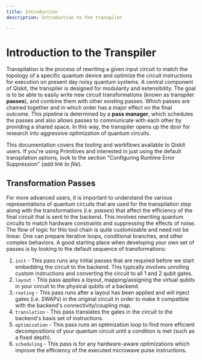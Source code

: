 ```yaml
---
title: Introduction
description: Introduction to the transpiler

---
```



# Introduction to the Transpiler

Transpilation is the process of rewriting a given input circuit to match the topology of a specific quantum device and optimize the circuit instructions for execution on present day noisy quantum systems.  A central component of Qiskit, the transpiler is designed for modularity and extensibility. The goal is to be able to easily write new circuit transformations (known as transpiler **passes**), and combine them with other existing passes.  Which passes are chained together and in which order has a major effect on the final outcome. This pipeline is determined by a **pass manager**, which schedules the passes and also allows passes to communicate with each other by providing a shared space. In this way, the transpiler opens up the door for research into aggressive optimization of quantum circuits.


This documentation covers the tooling and workflows available to Qiskit users.  If you're using Primitives and interested in just using the default transpilation options, look to the section "Configuring Runtime Error Suppression" (*add link to file*).


## Transformation Passes
For more advanced users, it is important to understand the various representations of quantum circuits that are used for the transpilation step along with the transformations (i.e. *passes*) that affect the efficiency of the final circuit that is sent to the backend.  This involves rewriting quantum circuits to match hardware constraints and suppressing the effects of noise.  The flow of logic for this tool chain is quite customizable and need not be linear.  One can prepare iterative loops, conditional branches, and other complex behaviors.  A good starting place when developing your own set of passes is by looking to the default sequence of transformations:

1. `init` - This pass runs any initial passes that are required before we start embedding the circuit to the backend.  This typically involves unrolling custom instructions and converting the circuit to all 1 and 2 qubit gates.
1. `layout` - This pass applies a *layout*, mapping/assigning the virtual qubits in your circuit to the physical qubits of a backend.
1. `routing` - This pass runs after a layout has been applied and will inject gates (i.e. SWAPs) in the original circuit in order to make it compatible with the backend's connectivity/coupling map.
1. `translation` - This pass translates the gates in the circuit to the backend's basis set of instructions.
1. `optimization` - This pass runs an optimization loop to find more efficient decompositions of your quantum circuit until a condition is met (such as a fixed depth).
1. `scheduling` - This pass is for any hardware-aware optimizations which improve the efficiency of the executed microwave pulse instructions.
